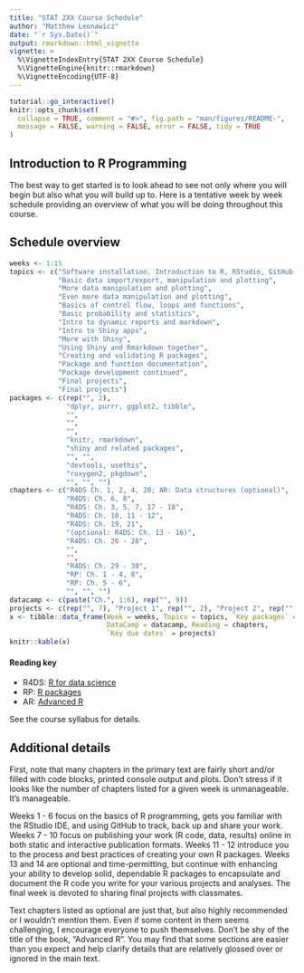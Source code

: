 ```yaml
---
title: "STAT 2XX Course Schedule"
author: "Matthew Leonawicz"
date: "`r Sys.Date()`"
output: rmarkdown::html_vignette
vignette: >
  %\VignetteIndexEntry{STAT 2XX Course Schedule}
  %\VignetteEngine{knitr::rmarkdown}
  %\VignetteEncoding{UTF-8}
---
```


```r
tutorial::go_interactive()
knitr::opts_chunk$set(
  collapse = TRUE, comment = "#>", fig.path = "man/figures/README-",
  message = FALSE, warning = FALSE, error = FALSE, tidy = TRUE
)
```

## Introduction to R Programming

The best way to get started is to look ahead to see not only where you will begin but also what you will build up to. Here is a tentative week by week schedule providing an overview of what you will be doing throughout this course.

## Schedule overview

```r
weeks <- 1:15
topics <- c("Software installation. Introduction to R, RStudio, GitHub and DataCamp. Overview of R data types.",
            "Basic data import/export, manipulation and plotting",
            "More data manipulation and plotting",
            "Even more data manipulation and plotting",
            "Basics of control flow, loops and functions",
            "Basic probability and statistics",
            "Intro to dynamic reports and markdown",
            "Intro to Shiny apps",
            "More with Shiny",
            "Using Shiny and Rmarkdown together",
            "Creating and validating R packages",
            "Package and function documentation",
            "Package development continued",
            "Final projects",
            "Final projects")
packages <- c(rep("", 2), 
              "dplyr, purrr, ggplot2, tibble",
              "",
              "",
              "",
              "knitr, rmarkdown",
              "shiny and related packages",
              "", "",
              "devtools, usethis",
              "roxygen2, pkgdown",
              "", "", "")
chapters <- c("R4DS Ch. 1, 2, 4, 20; AR: Data structures (optional)", 
              "R4DS: Ch. 6, 8",
              "R4DS: Ch. 3, 5, 7, 17 - 18", 
              "R4DS: Ch. 10, 11 - 12",
              "R4DS: Ch. 19, 21",
              "(optional: R4DS: Ch. 13 - 16)",
              "R4DS: Ch. 26 - 28",
              "",
              "",
              "R4DS: Ch. 29 - 30",
              "RP: Ch. 1 - 4, 8",
              "RP: Ch. 5 - 6",
              "", "", "")
datacamp <- c(paste("Ch.", 1:6), rep("", 9))
projects <- c(rep("", 7), "Project 1", rep("", 2), "Project 2", rep("", 3), "Final project")
x <- tibble::data_frame(Week = weeks, Topics = topics, `Key packages` = packages, 
                        DataCamp = datacamp, Reading = chapters,
                        `Key due dates` = projects)
knitr::kable(x)
```

#### Reading key

* R4DS: [R for data science](http://r4ds.had.co.nz/)
* RP: [R packages](http://r4ds.had.co.nz/)
* AR: [Advanced R](http://r4ds.had.co.nz/)

See the course syllabus for details.

## Additional details

First, note that many chapters in the primary text are fairly short and/or filled with code blocks, printed console output and plots.
Don't stress if it looks like the number of chapters listed for a given week is unmanageable. It's manageable.

Weeks 1 - 6 focus on the basics of R programming, gets you familiar with the RStudio IDE, and using GitHub to track, back up and share your work.
Weeks 7 - 10 focus on publishing your work (R code, data, results) online in both static and interactive publication formats.
Weeks 11 - 12 introduce you to the process and best practices of creating your own R packages.
Weeks 13 and 14 are optional and time-permitting, but continue with enhancing your ability to develop solid, dependable R packages to encapsulate 
and document the R code you write for your various projects and analyses.
The final week is devoted to sharing final projects with classmates.

Text chapters listed as optional are just that, but also highly recommended or I wouldn't mention them. Even if some content in them seems challenging,
I encourage everyone to push themselves. Don't be shy of the title of the book, "Advanced R". You may find that some sections are easier
than you expect and help clarify details that are relatively glossed over or ignored in the main text.
